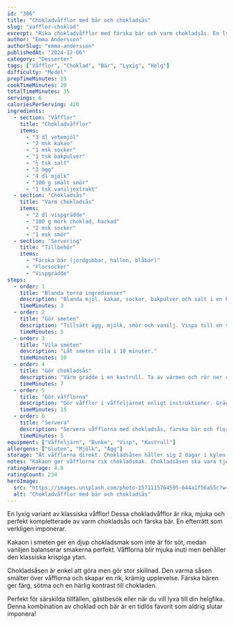 ```yaml
---
id: "306"
title: "Chokladvåfflor med bär och chokladsås"
slug: "vafflor-choklad"
excerpt: "Rika chokladvåfflor med färska bär och varm chokladsås. En lyxig variant av klassikern!"
author: "Emma Andersson"
authorSlug: "emma-andersson"
publishedAt: "2024-12-06"
category: "Desserter"
tags: ["Våfflor", "Choklad", "Bär", "Lyxig", "Helg"]
difficulty: "Medel"
prepTimeMinutes: 15
cookTimeMinutes: 20
totalTimeMinutes: 35
servings: 6
caloriesPerServing: 420
ingredients:
  - section: "Våfflor"
    title: "Chokladvåfflor"
    items:
      - "3 dl vetemjöl"
      - "2 msk kakao"
      - "1 msk socker"
      - "1 tsk bakpulver"
      - "½ tsk salt"
      - "3 ägg"
      - "4 dl mjölk"
      - "100 g smält smör"
      - "1 tsk vaniljextrakt"
  - section: "Chokladsås"
    title: "Varm chokladsås"
    items:
      - "2 dl vispgrädde"
      - "100 g mörk choklad, hackad"
      - "2 msk socker"
      - "1 msk smör"
  - section: "Servering"
    title: "Tillbehör"
    items:
      - "Färska bär (jordgubbar, hallon, blåbär)"
      - "Florsocker"
      - "Vispgrädde"
steps:
  - order: 1
    title: "Blanda torra ingredienser"
    description: "Blanda mjöl, kakao, socker, bakpulver och salt i en bunke."
    timeMinutes: 3
  - order: 2
    title: "Gör smeten"
    description: "Tillsätt ägg, mjölk, smör och vanilj. Vispa till en slät chokladsmet."
    timeMinutes: 5
  - order: 3
    title: "Vila smeten"
    description: "Låt smeten vila i 10 minuter."
    timeMinutes: 10
  - order: 4
    title: "Gör chokladsås"
    description: "Värm grädde i en kastrull. Ta av värmen och rör ner choklad, socker och smör. Rör tills slätt."
    timeMinutes: 7
  - order: 5
    title: "Gör våfflorna"
    description: "Gör våfflor i våffeljärnet enligt instruktioner. Grädda tills krispiga."
    timeMinutes: 15
  - order: 6
    title: "Servera"
    description: "Servera våfflorna med chokladsås, färska bär och florsocker."
    timeMinutes: 5
equipment: ["Våffeljärn", "Bunke", "Visp", "Kastrull"]
allergens: ["Gluten", "Mjölk", "Ägg"]
storage: "Ät våfflorna direkt. Chokladsåsen håller sig 2 dagar i kylen."
notes: "Kakaon ger våfflorna rik chokladsmak. Chokladsåsen ska vara tjock nog att hålla sig på våfflorna. För extra lyx: Tillsätt några droppar chokladlikör i såsen. Bären ger färg och friskt kontrast!"
ratingAverage: 4.8
ratingCount: 234
heroImage:
  src: "https://images.unsplash.com/photo-1571115764595-644a1f56a55c?w=1200&q=80"
  alt: "Chokladvåfflor med bär och chokladsås"
---
```


En lyxig variant av klassiska våfflor! Dessa chokladvåfflor är rika, mjuka och perfekt kompletterade av varm chokladsås och färska bär. En efterrätt som verkligen imponerar.

Kakaon i smeten ger en djup chokladsmak som inte är för söt, medan vaniljen balanserar smakerna perfekt. Våfflorna blir mjuka inuti men behåller den klassiska krispiga ytan.

Chokladsåsen är enkel att göra men gör stor skillnad. Den varma såsen smälter över våfflorna och skapar en rik, krämig upplevelse. Färska bären ger färg, sötma och en härlig kontrast till chokladen.

Perfekt för särskilda tillfällen, gästbesök eller när du vill lyxa till din helgfika. Denna kombination av choklad och bär är en tidlös favorit som aldrig slutar imponera!
